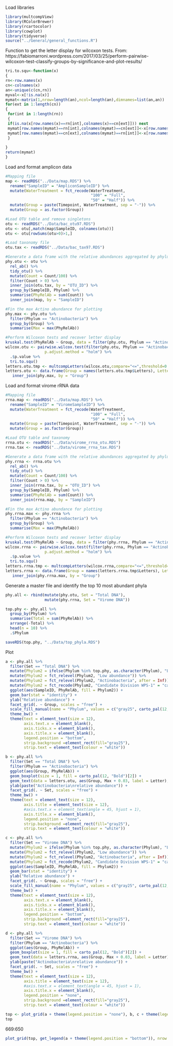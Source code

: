 Load libraries
```r
library(multcompView)
library(RColorBrewer)
library(rcartocolor)
library(cowplot)
library(tidyverse)
source("../General/general_functions.R")
```
Function to get the letter display for wilcoxon tests. 
From: https://fabiomarroni.wordpress.com/2017/03/25/perform-pairwise-wilcoxon-test-classify-groups-by-significance-and-plot-results/
```r
tri.to.squ<-function(x)
{
rn<-row.names(x)
cn<-colnames(x)
an<-unique(c(cn,rn))
myval<-x[!is.na(x)]
mymat<-matrix(1,nrow=length(an),ncol=length(an),dimnames=list(an,an))
for(ext in 1:length(cn))
{
 for(int in 1:length(rn))
 {
 if(is.na(x[row.names(x)==rn[int],colnames(x)==cn[ext]])) next
 mymat[row.names(mymat)==rn[int],colnames(mymat)==cn[ext]]<-x[row.names(x)==rn[int],colnames(x)==cn[ext]]
 mymat[row.names(mymat)==cn[ext],colnames(mymat)==rn[int]]<-x[row.names(x)==rn[int],colnames(x)==cn[ext]]
 }
  
}
return(mymat)
}
```

Load and format amplicon data
```r
#Mapping file
map <- readRDS("../Data/map.RDS") %>% 
  rename("SampleID" = "AmpliconSampleID") %>% 
  mutate(WaterTreatment = fct_recode(WaterTreatment,
                                     "100" = "Full",
                                     "50" = "Half")) %>% 
  mutate(Group = paste(Timepoint, WaterTreatment, sep = "-")) %>% 
  mutate(Group = as.factor(Group))

#Load OTU table and remove singletons
otu <- readRDS("../Data/bac_otu97.RDS")
otu <- otu[,match(map$SampleID, colnames(otu))]
otu <- otu[rowSums(otu>0)>1,]

#Load taxonomy file 
otu.tax <- readRDS("../Data/bac_tax97.RDS") 

#Generate a data frame with the relative abundances aggregated by phylum
phy.otu <- otu %>% 
  rel_ab() %>% 
  tidy_otu() %>% 
  mutate(Count = Count/100) %>% 
  filter(Count > 0) %>% 
  inner_join(otu.tax, by = "OTU_ID") %>% 
  group_by(SampleID, Phylum) %>% 
  summarise(PhyRelAb = sum(Count)) %>% 
  inner_join(map, by = "SampleID") 

#Fin the max Actino abundance for plotting
phy.max <- phy.otu %>% 
  filter(Phylum == "Actinobacteria") %>% 
  group_by(Group) %>% 
  summarise(Max = max(PhyRelAb))

#Perform Wilcoxon tests and recover letter display
kruskal.test(PhyRelAb ~ Group, data = filter(phy.otu, Phylum == "Actinobacteria"))
wilcox.otu <- pairwise.wilcox.test(filter(phy.otu, Phylum == "Actinobacteria")$PhyRelAb, filter(phy.otu, Phylum == "Actinobacteria")$Group,
                 p.adjust.method = "holm") %>% 
  .$p.value %>% 
  tri.to.squ()
letters.otu.tmp <- multcompLetters(wilcox.otu,compare="<=",threshold=0.05,Letters=letters)
letters.otu <- data.frame(Group = names(letters.otu.tmp$Letters), Letter = letters.otu.tmp$Letters) %>% 
   inner_join(phy.max, by = "Group")
```

Load and format virome rRNA data
```r
#Mapping file
rrna.map <- readRDS("../Data/map.RDS") %>% 
  rename("SampleID" = "ViromeSampleID") %>% 
  mutate(WaterTreatment = fct_recode(WaterTreatment,
                                     "100" = "Full",
                                     "50" = "Half")) %>% 
  mutate(Group = paste(Timepoint, WaterTreatment, sep = "-")) %>% 
  mutate(Group = as.factor(Group))

#Load OTU table and taxonomy
rrna.otu <- readRDS("../Data/virome_rrna_otu.RDS")
rrna.tax <- readRDS("../Data/virome_rrna_tax.RDS")

#Generate a data frame with the relative abundances aggregated by phylum
phy.rrna <- rrna.otu %>% 
  rel_ab() %>% 
  tidy_otu() %>% 
  mutate(Count = Count/100) %>% 
  filter(Count > 0) %>% 
  inner_join(rrna.tax, by = "OTU_ID") %>% 
  group_by(SampleID, Phylum) %>% 
  summarise(PhyRelAb = sum(Count)) %>% 
  inner_join(rrna.map, by = "SampleID") 

#Fin the max Actino abundance for plotting
phy.rrna.max <- phy.rrna %>% 
  filter(Phylum == "Actinobacteria") %>% 
  group_by(Group) %>% 
  summarise(Max = max(PhyRelAb))

#Perform Wilcoxon tests and recover letter display
kruskal.test(PhyRelAb ~ Group, data = filter(phy.rrna, Phylum == "Actinobacteria"))
wilcox.rrna <- pairwise.wilcox.test(filter(phy.rrna, Phylum == "Actinobacteria")$PhyRelAb, filter(phy.rrna, Phylum == "Actinobacteria")$Group,
                 p.adjust.method = "holm") %>% 
  .$p.value %>% 
  tri.to.squ()
letters.rrna.tmp <- multcompLetters(wilcox.rrna,compare="<=",threshold=0.05,Letters=letters)
letters.rrna <- data.frame(Group = names(letters.rrna.tmp$Letters), Letter = letters.rrna.tmp$Letters) %>% 
   inner_join(phy.rrna.max, by = "Group")
```
Generate a master file and identify the top 10 most abundant phyla
```r
phy.all <- rbind(mutate(phy.otu, Set = "Total DNA"),
                 mutate(phy.rrna, Set = "Virome DNA")) 

top.phy <- phy.all %>% 
  group_by(Phylum) %>% 
  summarise(Total = sum(PhyRelAb)) %>% 
  arrange(-Total) %>% 
  head(n = 10) %>% 
  .$Phylum

saveRDS(top.phy, "../Data/top_phyla.RDS")
```

Plot
```r
a <- phy.all %>% 
  filter(Set == "Total DNA") %>% 
  mutate(Phylum2 = ifelse(Phylum %in% top.phy, as.character(Phylum), "Low abundance")) %>% 
  mutate(Phylum2 = fct_relevel(Phylum2, "Low abundance")) %>% 
  mutate(Phylum2 = fct_relevel(Phylum2, "Actinobacteria", after = Inf)) %>% 
  mutate(Phylum2 = fct_recode(Phylum2, "Candidate Division WPS-1" = "candidate division WPS-1")) %>% 
  ggplot(aes(SampleID, PhyRelAb, fill = Phylum2)) +
  geom_bar(stat = "identity") +
  ylab("Relative abundance") +
  facet_grid(. ~ Group, scales = "free") +
  scale_fill_manual(name = "Phylum", values = c("gray25", carto_pal(12, "Bold")[11:1])) +
  theme_bw() +
  theme(text = element_text(size = 12),
        axis.text.x = element_blank(),
        axis.ticks.x = element_blank(),
        axis.title.x = element_blank(),
        legend.position = "bottom",
        strip.background =element_rect(fill="gray25"),
        strip.text = element_text(colour = "white"))

b <- phy.all %>% 
  filter(Set == "Total DNA") %>% 
  filter(Phylum == "Actinobacteria") %>% 
  ggplot(aes(Group, PhyRelAb)) +
  geom_boxplot(size = 1, fill = carto_pal(12, "Bold")[2]) +
  geom_text(data = letters.otu, aes(Group, Max + 0.03, label = Letter), size = 4) +
  ylab(paste("Actinobacteria\nrelative abundance")) +
  facet_grid(. ~ Set, scales = "free") +
  theme_bw() +
  theme(text = element_text(size = 12),
        axis.title = element_text(size = 12),
        #axis.text.x = element_text(angle = 45, hjust = 1),
        axis.title.x = element_blank(),
        legend.position = "none",
        strip.background =element_rect(fill="gray25"),
        strip.text = element_text(colour = "white"))

c <- phy.all %>% 
  filter(Set == "Virome DNA") %>% 
  mutate(Phylum2 = ifelse(Phylum %in% top.phy, as.character(Phylum), "Low abundance")) %>% 
  mutate(Phylum2 = fct_relevel(Phylum2, "Low abundance")) %>% 
  mutate(Phylum2 = fct_relevel(Phylum2, "Actinobacteria", after = Inf)) %>% 
  mutate(Phylum2 = fct_recode(Phylum2, "Candidate Division WPS-1" = "candidate division WPS-1")) %>% 
  ggplot(aes(SampleID, PhyRelAb, fill = Phylum2)) +
  geom_bar(stat = "identity") +
  ylab("Relative abundance") +
  facet_grid(. ~ Group, scales = "free") +
  scale_fill_manual(name = "Phylum", values = c("gray25", carto_pal(12, "Bold")[11:1])) +
  theme_bw() +
  theme(text = element_text(size = 12),
        axis.text.x = element_blank(),
        axis.ticks.x = element_blank(),
        axis.title.x = element_blank(),
        legend.position = "bottom",
        strip.background =element_rect(fill="gray25"),
        strip.text = element_text(colour = "white"))

d <- phy.all %>% 
  filter(Set == "Virome DNA") %>% 
  filter(Phylum == "Actinobacteria") %>% 
  ggplot(aes(Group, PhyRelAb)) +
  geom_boxplot(size = 1, fill = carto_pal(12, "Bold")[2]) +
  geom_text(data = letters.rrna, aes(Group, Max + 0.03, label = Letter), size = 4) +
  ylab(paste("Actinobacteria\nrelative abundance")) +
  facet_grid(. ~ Set, scales = "free") +
  theme_bw() +
  theme(text = element_text(size = 12),
        axis.title = element_text(size = 12),
        #axis.text.x = element_text(angle = 45, hjust = 1),
        axis.title.x = element_blank(),
        legend.position = "none",
        strip.background =element_rect(fill="gray25"),
        strip.text = element_text(colour = "white"))

top <- plot_grid(a + theme(legend.position = "none"), b, c + theme(legend.position = "none"), d, align = "h", axis = "tb", labels = c("a", "b", "c", "d"), label_size = 15, rel_widths = c(3,2))
top
```

669:650
```r
plot_grid(top, get_legend(a + theme(legend.position = "bottom")), nrow = 2, rel_heights = c(4,1))
```

